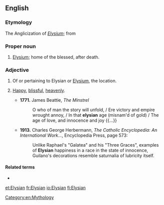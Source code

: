 ==English==

===Etymology===
The Anglicization of {{etyl|la|en}} ''[[Elysium]]''; from {{etyl|grc|en}} {{m|grc|[[Ἠλύσιον]]}}

===Proper noun===
{{en-proper noun}}

# {{lb|en|Classical mythology}} [[Elysium]]; home of the blessed, after death.

===Adjective===
{{en-adj|-}}

# Of or pertaining to Elysian or [[Elysium]], the location.
# {{lb|en|idiomatic}} [[happy|Happy]], [[blissful]], [[heavenly]].
#* '''1771.''' James Beattie, ''The Minstrel''
#*: O who of man the story will unfold, / Ere victory and empire wrought annoy, / In that '''elysian''' age (misnam'd of gold) / The age of love, and innocence and joy {{...}}
#* '''1913.''' Charles George Herbermann, ''The Catholic Encyclopedia: An International Work...'', Encyclopedia Press, page 573:
#*: Unlike Raphael's "Galatea" and his "Three Graces", examples of '''Elysian''' happiness in a race in the state of innocence, Guilano's decorations resemble saturnalia of lubricity itself.

====Related terms====
* {{l|en|Elysian Fields}}

[[Category:en:Mythology]]

[[et:Elysian]]
[[fr:Elysian]]
[[io:Elysian]]
[[fi:Elysian]]